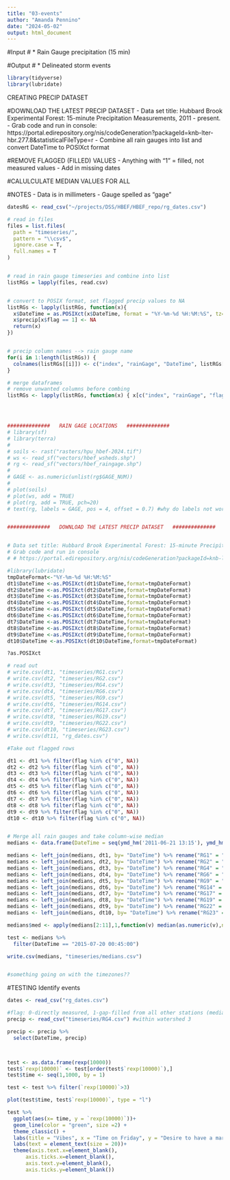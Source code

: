 ```yaml
---
title: "03-events"
author: "Amanda Pennino"
date: "2024-05-02"
output: html_document
---
```



#Input
# * Rain Gauge precipitation (15 min)

#Output
# * Delineated storm events


```r

library(tidyverse)
library(lubridate)

```

##############   CREATING PRECIP DATASET   ##############

#DOWNLOAD THE LATEST PRECIP DATASET
- Data set title: Hubbard Brook Experimental Forest: 15-minute Precipitation Measurements, 2011 - present.
- Grab code and run in console: https://portal.edirepository.org/nis/codeGeneration?packageId=knb-lter-hbr.277.8&statisticalFileType=r
- Combine all rain gauges into list and convert DateTime to POSIXct format

#REMOVE FLAGGED (FILLED) VALUES
- Anything with "1" = filled, not measured values
- Add in missing dates

#CALULCULATE MEDIAN VALUES FOR ALL 


#NOTES
- Data is in millimeters
- Gauge spelled as "gage"

```r

datesRG <- read_csv("~/projects/DSS/HBEF/HBEF_repo/rg_dates.csv")

# read in files
files = list.files(
  path = "timeseries/",
  pattern = "\\csv$",
  ignore.case = T,
  full.names = T
)


# read in rain gauge timeseries and combine into list
listRGs = lapply(files, read.csv)


# convert to POSIX format, set flagged precip values to NA
listRGs <- lapply(listRGs, function(x){
  x$DateTime = as.POSIXct(x$DateTime, format = "%Y-%m-%d %H:%M:%S", tz="GMT")
  x$precip[x$flag == 1] <- NA
  return(x)
})


# precip column names --> rain gauge name
for(i in 1:length(listRGs)) {
  colnames(listRGs[[i]]) <- c("index", "rainGage", "DateTime", listRGs[[i]]$rainGage[1], "flag")
}

# merge dataframes
# remove unwanted columns before combing
listRGs <- lapply(listRGs, function(x) { x[c("index", "rainGage", "flag")] <- NULL; x })





```




```r

##############   RAIN GAGE LOCATIONS   ##############
# library(sf)
# library(terra)
# 
# soils <- rast("rasters/hpu_hbef-2024.tif")
# ws <- read_sf("vectors/hbef_wsheds.shp")
# rg <- read_sf("vectors/hbef_raingage.shp")
# 
# GAGE <- as.numeric(unlist(rg$GAGE_NUM))
# 
# plot(soils)
# plot(ws, add = TRUE)
# plot(rg, add = TRUE, pch=20)
# text(rg, labels = GAGE, pos = 4, offset = 0.7) #why do labels not work???


##############   DOWNLOAD THE LATEST PRECIP DATASET   ##############


# Data set title: Hubbard Brook Experimental Forest: 15-minute Precipitation Measurements, 2011 - present.
# Grab code and run in console
# # https://portal.edirepository.org/nis/codeGeneration?packageId=knb-lter-hbr.277.8&statisticalFileType=r

#library(lubridate)
tmpDateFormat<-"%Y-%m-%d %H:%M:%S"
dt1$DateTime <-as.POSIXct(dt1$DateTime,format=tmpDateFormat)
dt2$DateTime <-as.POSIXct(dt2$DateTime,format=tmpDateFormat)
dt3$DateTime <-as.POSIXct(dt3$DateTime,format=tmpDateFormat)
dt4$DateTime <-as.POSIXct(dt4$DateTime,format=tmpDateFormat)
dt5$DateTime <-as.POSIXct(dt5$DateTime,format=tmpDateFormat)
dt6$DateTime <-as.POSIXct(dt6$DateTime,format=tmpDateFormat)
dt7$DateTime <-as.POSIXct(dt7$DateTime,format=tmpDateFormat)
dt8$DateTime <-as.POSIXct(dt8$DateTime,format=tmpDateFormat)
dt9$DateTime <-as.POSIXct(dt9$DateTime,format=tmpDateFormat)
dt10$DateTime <-as.POSIXct(dt10$DateTime,format=tmpDateFormat)

?as.POSIXct

# read out
# write.csv(dt1, "timeseries/RG1.csv")
# write.csv(dt2, "timeseries/RG2.csv")
# write.csv(dt3, "timeseries/RG4.csv")
# write.csv(dt4, "timeseries/RG6.csv")
# write.csv(dt5, "timeseries/RG9.csv")
# write.csv(dt6, "timeseries/RG14.csv")
# write.csv(dt7, "timeseries/RG17.csv")
# write.csv(dt8, "timeseries/RG19.csv")
# write.csv(dt9, "timeseries/RG22.csv")
# write.csv(dt10, "timeseries/RG23.csv")
# write.csv(dt11, "rg_dates.csv")

#Take out flagged rows

dt1 <- dt1 %>% filter(flag %in% c("0", NA))
dt2 <- dt2 %>% filter(flag %in% c("0", NA))
dt3 <- dt3 %>% filter(flag %in% c("0", NA))
dt4 <- dt4 %>% filter(flag %in% c("0", NA))
dt5 <- dt5 %>% filter(flag %in% c("0", NA))
dt6 <- dt6 %>% filter(flag %in% c("0", NA))
dt7 <- dt7 %>% filter(flag %in% c("0", NA))
dt8 <- dt8 %>% filter(flag %in% c("0", NA))
dt9 <- dt9 %>% filter(flag %in% c("0", NA))
dt10 <- dt10 %>% filter(flag %in% c("0", NA))


# Merge all rain gauges and take column-wise median
medians <- data.frame(DateTime = seq(ymd_hm('2011-06-21 13:15'), ymd_hm('2024-01-01 13:15'), by = '15 mins'))

medians <- left_join(medians, dt1, by= "DateTime") %>% rename("RG1" = "precip") %>% select(DateTime, RG1)
medians <- left_join(medians, dt2, by= "DateTime") %>% rename("RG2" = "precip") %>% select(DateTime, RG1, RG2)
medians <- left_join(medians, dt3, by= "DateTime") %>% rename("RG4" = "precip") %>% select(DateTime, RG1, RG2, RG4)
medians <- left_join(medians, dt4, by= "DateTime") %>% rename("RG6" = "precip") %>% select(DateTime, RG1, RG2, RG4, RG6)
medians <- left_join(medians, dt5, by= "DateTime") %>% rename("RG9" = "precip") %>% select(DateTime, RG1, RG2, RG4, RG6, RG9)
medians <- left_join(medians, dt6, by= "DateTime") %>% rename("RG14" = "precip") %>% select(DateTime, RG1, RG2, RG4, RG6, RG9, RG14)
medians <- left_join(medians, dt7, by= "DateTime") %>% rename("RG17" = "precip") %>% select(DateTime, RG1, RG2, RG4, RG6, RG9, RG14, RG17)
medians <- left_join(medians, dt8, by= "DateTime") %>% rename("RG19" = "precip") %>% select(DateTime, RG1, RG2, RG4, RG6, RG9, RG14, RG17, RG19)
medians <- left_join(medians, dt9, by= "DateTime") %>% rename("RG22" = "precip") %>% select(DateTime, RG1, RG2, RG4, RG6, RG9, RG14, RG17, RG19, RG22)
medians <- left_join(medians, dt10, by= "DateTime") %>% rename("RG23" = "precip") %>% select(DateTime, RG1, RG2, RG4, RG6, RG9, RG14, RG17, RG19, RG22, RG23)

medians$med <- apply(medians[2:11],1,function(v) median(as.numeric(v),na.rm = T))

test <- medians %>%
  filter(DateTime == "2015-07-20 00:45:00")

write.csv(medians, "timeseries/medians.csv")


#something going on with the timezones??


```

#TESTING
Identify events
```r


dates <- read_csv("rg_dates.csv")

#flag: 0-directly measured, 1-gap-filled from all other stations (median value) for same time period
precip <- read_csv("timeseries/RG4.csv") #within watershed 3

precip <- precip %>% 
  select(DateTime, precip)



test <- as.data.frame(rexp(10000))
test$`rexp(10000)` <- test[order(test$`rexp(10000)`),]
test$time <- seq(1,1000, by = 1)

test <- test %>% filter(`rexp(10000)`>3)

plot(test$time, test$`rexp(10000)`, type = "l")

test %>%
  ggplot(aes(x= time, y = `rexp(10000)`))+
  geom_line(color = "green", size =2) +
  theme_classic() +
  labs(title = "Vibes", x = "Time on Friday", y = "Desire to have a margarita") +
  labs(text = element_text(size = 20))+
  theme(axis.text.x=element_blank(), 
      axis.ticks.x=element_blank(), 
      axis.text.y=element_blank(), 
      axis.ticks.y=element_blank()) 






```




